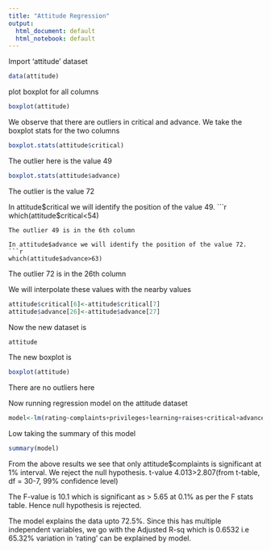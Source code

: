 ```yaml
---
title: "Attitude Regression"
output:
  html_document: default
  html_notebook: default
---
```


Import 'attitude' dataset
```r
data(attitude)
```

plot boxplot for all columns
```r
boxplot(attitude)
```

We observe that there are outliers in critical and advance.
We take the boxplot stats for the two columns
```r
boxplot.stats(attitude$critical)
```
The outlier here is the value 49
```r
boxplot.stats(attitude$advance)
```
The outlier is the value 72

In attitude$critical we will identify the position of the value 49.
```r
which(attitude$critical<54)
```
The outlier 49 is in the 6th column

In attitude$advance we will identify the position of the value 72.
```r
which(attitude$advance>63)
```
The outlier 72 is in the 26th column

We will interpolate these values with the nearby values

```r
attitude$critical[6]<-attitude$critical[7]
attitude$advance[26]<-attitude$advance[27]
```

Now the new dataset is 
```r
attitude
```
The new boxplot is 
```r
boxplot(attitude)
```
There are no outliers here

Now running regression model on the attitude dataset
```r
model<-lm(rating~complaints+privileges+learning+raises+critical+advance, data = attitude)

```

Low taking the summary of this model
```r
summary(model)
```

From the above results we see that only attitude$complaints is significant at 1% interval. We reject the null hypothesis. t-value 4.013>2.807(from t-table, df = 30-7, 99% confidence level) 

The F-value is 10.1 which is significant as > 5.65 at 0.1% as per the F stats table. Hence null hypothesis is rejected.

The model explains the data upto 72.5%. Since this has multiple independent variables, we go with the Adjusted R-sq which is 0.6532 i.e 65.32% variation in 'rating' can be explained by model. 

